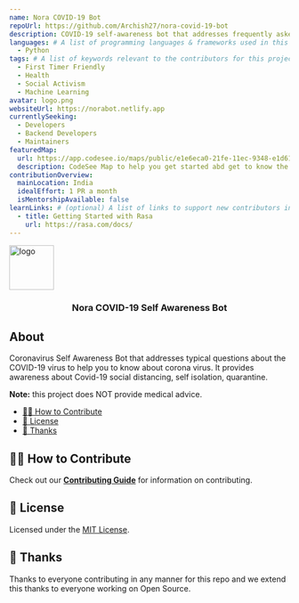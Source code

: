 ```yaml
---
name: Nora COVID-19 Bot
repoUrl: https://github.com/Archish27/nora-covid-19-bot
description: COVID-19 self-awareness bot that addresses frequently asked questions to help educate folks about the virus. It provides awareness about social distancing, self-isolation, quarantine.
languages: # A list of programming languages & frameworks used in this project
  - Python
tags: # A list of keywords relevant to the contributors for this project
  - First Timer Friendly
  - Health
  - Social Activism
  - Machine Learning
avatar: logo.png
websiteUrl: https://norabot.netlify.app
currentlySeeking:
  - Developers
  - Backend Developers
  - Maintainers
featuredMap:
  url: https://app.codesee.io/maps/public/e1e6eca0-21fe-11ec-9348-e1d61854fcda
  description: CodeSee Map to help you get started abd get to know the project
contributionOverview:
  mainLocation: India
  idealEffort: 1 PR a month
  isMentorshipAvailable: false
learnLinks: # (optional) A list of links to support new contributors in learning about your project and tech stack and culture / community
  - title: Getting Started with Rasa
    url: https://rasa.com/docs/
---
```


<!-- Divide your content into sections using our handy shortcodes. Each section is optional -->

<Overview>

<img
  src="https://raw.githubusercontent.com/Archish27/nora-covid-19-bot/master/logo-white.png"
  alt="logo"
  width="80px"
/>

<h3 align="center">Nora COVID-19 Self Awareness Bot</h3>

## About

Coronavirus Self Awareness Bot that addresses typical questions about the COVID-19 virus to help you to know about corona virus. It provides awareness about Covid-19 social distancing, self isolation, quarantine.

**Note:** this project does NOT provide medical advice.

</Overview>

<Contributing>

- [🙌🏻 How to Contribute](#-how-to-contribute)
- [📝 License](#-license)
- [💜 Thanks](#-thanks)

## 🙌🏻 How to Contribute

Check out our [**Contributing Guide**](https://github.com/Archish27/nora-covid-19-bot#-how-to-contribute) for information on contributing.

## 📝 License

Licensed under the [MIT License](https://github.com/Archish27/nora-covid-19-bot/blob/master/LICENSE).

## 💜 Thanks

Thanks to everyone contributing in any manner for this repo and we extend this thanks to everyone working on Open Source.

</Contributing>
